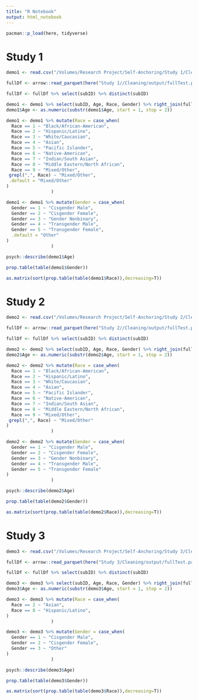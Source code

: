 ```yaml
---
title: "R Notebook"
output: html_notebook
---
```


```r
pacman::p_load(here, tidyverse)
```

# Study 1

```r
demo1 <- read.csv("/Volumes/Research Project/Self-Anchoring/Study 1/Cleaning/Qualtrics Data/CleanSA1Qs.csv")

fullDf <- arrow::read_parquet(here("Study 1//Cleaning/output/fullTest.parquet"))

fullDf <- fullDf %>% select(subID) %>% distinct(subID)
```


```r
demo1 <- demo1 %>% select(subID, Age, Race, Gender) %>% right_join(fullDf, by = "subID")
demo1$Age <- as.numeric(substr(demo1$Age, start = 1, stop = 2))
```

```r
demo1 <- demo1 %>% mutate(Race = case_when(
  Race == 1 ~ "Black/African-American",
  Race == 2 ~ "Hispanic/Latino",
  Race == 3 ~ "White/Caucasian",
  Race == 4 ~ "Asian",
  Race == 5 ~ "Pacific Islander",
  Race == 6 ~ "Native-American",
  Race == 7 ~ "Indian/South Asian",
  Race == 8 ~ "Middle Eastern/North African",
  Race == 9 ~ "Mixed/Other",
 grepl(",", Race) ~ "Mixed/Other",
 .default = "Mixed/Other"
)
                 )

demo1 <- demo1 %>% mutate(Gender = case_when(
  Gender == 1 ~ "Cisgender Male",
  Gender == 2 ~ "Cisgender Female",
  Gender == 3 ~ "Gender Nonbinary",
  Gender == 4 ~ "Transgender Male",
  Gender == 5 ~ "Transgender Female",
  .default = "Other"
)
                 )
```

```r
psych::describe(demo1$Age)
```

```r
prop.table(table(demo1$Gender))
```

```r
as.matrix(sort(prop.table(table(demo1$Race)),decreasing=T))
```

# Study 2

```r
demo2 <- read.csv("/Volumes/Research Project/Self-Anchoring/Study 2/Cleaning/Qualtrics Data/CleanSA2Qs.csv")

fullDf <- arrow::read_parquet(here("Study 2//Cleaning/output/fullTest.parquet"))

fullDf <- fullDf %>% select(subID) %>% distinct(subID)
```


```r
demo2 <- demo2 %>% select(subID, Age, Race, Gender) %>% right_join(fullDf, by = "subID")
demo2$Age <- as.numeric(substr(demo2$Age, start = 1, stop = 2))
```

```r
demo2 <- demo2 %>% mutate(Race = case_when(
  Race == 1 ~ "Black/African-American",
  Race == 2 ~ "Hispanic/Latino",
  Race == 3 ~ "White/Caucasian",
  Race == 4 ~ "Asian",
  Race == 5 ~ "Pacific Islander",
  Race == 6 ~ "Native-American",
  Race == 7 ~ "Indian/South Asian",
  Race == 8 ~ "Middle Eastern/North African",
  Race == 9 ~ "Mixed/Other",
 grepl(",", Race) ~ "Mixed/Other"
)
                 )

demo2 <- demo2 %>% mutate(Gender = case_when(
  Gender == 1 ~ "Cisgender Male",
  Gender == 2 ~ "Cisgender Female",
  Gender == 3 ~ "Gender Nonbinary",
  Gender == 4 ~ "Transgender Male",
  Gender == 5 ~ "Transgender Female"
)
                 )
```

```r
psych::describe(demo2$Age)
```

```r
prop.table(table(demo2$Gender))
```

```r
as.matrix(sort(prop.table(table(demo2$Race)),decreasing=T))
```

# Study 3

```r
demo3 <- read.csv("/Volumes/Research Project/Self-Anchoring/Study 3/Cleaning/Qualtrics Data/CleanSA3Qs.csv")

fullDf <- arrow::read_parquet(here("Study 3/Cleaning/output/fullTest.parquet"))

fullDf <- fullDf %>% select(subID) %>% distinct(subID)
```


```r
demo3 <- demo3 %>% select(subID, Age, Race, Gender) %>% right_join(fullDf, by = "subID")
demo3$Age <- as.numeric(substr(demo3$Age, start = 1, stop = 2))
```

```r
demo3 <- demo3 %>% mutate(Race = case_when(
  Race == 2 ~ "Asian",
  Race == 8 ~ "Hispanic/Latino",
)
                 )

demo3 <- demo3 %>% mutate(Gender = case_when(
  Gender == 1 ~ "Cisgender Male",
  Gender == 2 ~ "Cisgender Female",
  Gender == 3 ~ "Other"
)
                 )
```

```r
psych::describe(demo3$Age)
```

```r
prop.table(table(demo3$Gender))
```

```r
as.matrix(sort(prop.table(table(demo3$Race)),decreasing=T))
```
